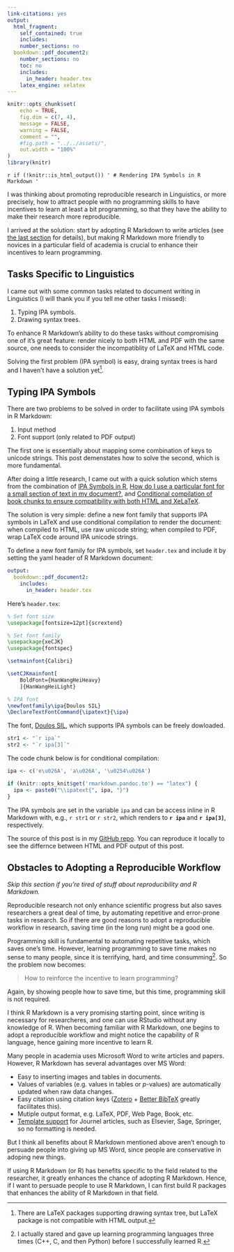 ```yaml
---
link-citations: yes
output:
  html_fragment:
    self_contained: true
    includes:
    number_sections: no
  bookdown::pdf_document2:
    number_sections: no
    toc: no
    includes:
      in_header: header.tex
    latex_engine: xelatex
---
```

<!--For external images, set self_contained: false-->

<!--yaml
---
mermaid: false
mathjax2: false
mathjax: false
highlight: true
title: "Rendering IPA Symbols in R Markdown"
description: ""
tags: [R, R Markdown, LaTeX, R-bloggers]
---
yaml-->

```r
knitr::opts_chunk$set(
	echo = TRUE,
	fig.dim = c(7, 4),
	message = FALSE,
	warning = FALSE,
	comment = "",
	#fig.path = "../../assets/",
	out.width = "100%"
)
library(knitr)
```

`r if (!knitr::is_html_output()) '
# Rendering IPA Symbols in R Markdown
'`

I was thinking about promoting reproducible research in Linguistics, or more precisely, how to attract people with no programming skills to have incentives to learn at least a bit programming, so that they have the ability to make their research more reproducible.
<!--more-->

I arrived at the solution: start by adopting R Markdown to write articles (see [the last section](#obstacles-to-adopting-a-reproducible-workflow) for details),
but making R Markdown more friendly to novices in a particular field of academia is crucial to enhance their incentives to learn programming.

## Tasks Specific to Linguistics

I came out with some common tasks related to document writing in Linguistics (I will thank you if you tell me other tasks I missed):

1. Typing IPA symbols.
1. Drawing syntax trees.

To enhance R Markdown's ability to do these tasks without compromising one of it's great feature: render nicely to both HTML and PDF with the same source, one needs to consider the incompatiblity of LaTeX and HTML code.

Solving the first problem (IPA symbol) is easy, draing syntax trees is hard and I haven't have a solution yet[^tree].

## Typing IPA Symbols

There are two problems to be solved in order to facilitate using IPA symbols in R Markdown:

1. Input method
1. Font support (only related to PDF output)

The first one is essentially about mapping some combination of keys to unicode strings.
This post demenstates how to solve the second, which is more fundamental.

After doing a little research, I came out with a quick solution which stems from the combination of [IPA Symbols in R](http://www.languagebits.com/phonetics-english/ipa-symbols-in-r/), [How do I use a particular font for a small section of text in my document?](https://tex.stackexchange.com/questions/25249/how-do-i-use-a-particular-font-for-a-small-section-of-text-in-my-document), and [Conditional compilation of book chunks to ensure compatibility with both HTML and XeLaTeX](https://github.com/rstudio/bookdown/issues/168).

The solution is very simple: define a new font family that supports IPA symbols in LaTeX and use conditional compilation to render the document: when compiled to HTML, use raw unicode string; when compiled to PDF, wrap LaTeX code around IPA unicode strings.

To define a new font family for IPA symbols, set `header.tex` and include it by setting the yaml header of R Markdown document:
```yaml
output:
  bookdown::pdf_document2:
    includes:
      in_header: header.tex
```

Here's `header.tex`:
```latex
% Set font size
\usepackage[fontsize=12pt]{scrextend}

% Set font family
\usepackage{xeCJK}
\usepackage{fontspec}

\setmainfont{Calibri}

\setCJKmainfont[
	BoldFont={HanWangHeiHeavy}
    ]{HanWangHeiLight}

% IPA font
\newfontfamily\ipa{Doulos SIL}
\DeclareTextFontCommand{\ipatext}{\ipa}
```
The font, [Doulos SIL](https://software.sil.org/doulos/), which supports IPA symbols can be freely dowloaded.

```r
str1 <- "`r ipa`"
str2 <- "`r ipa[3]`"
```

The code chunk below is for conditional compilation:
```r
ipa <- c('e\u026A', 'a\u026A', '\u0254\u026A')

if (knitr::opts_knit$get('rmarkdown.pandoc.to') == "latex") {
  ipa <- paste0("\\ipatext{", ipa, "}")
}
```
The IPA symbols are set in the variable `ipa` and can be access inline in R Markdown with, e.g., `r str1` or `r str2`, which renders to **`r ipa`** and **`r ipa[3]`**, respectively.

The source of this post is in my [GitHub repo](https://github.com/liao961120/liao961120.github.io/tree/master/post_source/ipa-symbols). You can reproduce it locally to see the differnce between HTML and PDF output of this post.


## Obstacles to Adopting a Reproducible Workflow

*Skip this section if you're tired of stuff about reproducibility and R Markdown.*

Reproducible research not only enhance scientific progress but also saves researchers a great deal of time, by automating repetitive and error-prone tasks in research.
So if there are good reasons to adopt a reproducible workflow in research, saving time (in the long run) might be a good one.

Programming skill is fundamental to automating repetitive tasks, which saves one's time. However, learning programming to save time makes no sense to many people, since it is terrifying, hard, and time consumming[^me]. So the problem now becomes:

> How to reinforce the incentive to learn programming?

Again, by showing people how to save time, but this time, programming skill is not required. 

I think R Markdown is a very promising starting point, since writing is necessary for researcheres, and one can use RStudio without any knowledge of R. When becoming familiar with R Markdown, one begins to adopt a reproducible workflow and might notice the capability of R language, hence gaining more incentive to learn R.

Many people in academia uses Microsoft Word to write articles and papers. However, R Markdown has several advantages over MS Word:

- Easy to inserting images and tables in documents.
- Values of variables (e.g. values in tables or *p*-values) are automatically updated when raw data changes.
- Easy citation using citation keys ([Zotero](https://www.zotero.org/) + [Better BibTeX](https://github.com/retorquere/zotero-better-bibtex) greatly facilitates this).
- Mutiple output format, e.g. LaTeX, PDF, Web Page, Book, etc.
- [Template support](https://github.com/rstudio/rticles) for Journel articles, such as Elsevier, Sage, Springer, so no formatting is needed.

But I think all benefits about R Markdown mentioned above aren't enough to persuade people into giving up MS Word, since people are conservative in adoping new things.

If using R Markdown (or R) has benefits specific to the field related to the researcher, it greatly enhances the chance of adopting R Markdown. Hence, if I want to persuade people to use R Markdown, I can first build R packages that enhances the ability of R Markdown in that field.


[^tree]: There are LaTeX packages supporting drawing syntax tree, but LaTeX package is not compatible with HTML output.

[^me]: I actually stared and gave up learning programming languages three times (C++, C, and then Python) before I successfully learned R.
